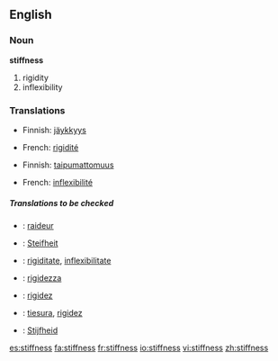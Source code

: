 ==English==

===Noun===
'''stiffness'''

# rigidity
# inflexibility

===Translations===
{{rfc-level|Translations at L3+ (AutoFormat would have corrected level of Translations)}}
{{trans-top|rigidity}}
*Finnish: [[jäykkyys]]
{{trans-mid}}
*French: [[rigidité]]
{{trans-bottom}}

{{trans-top|inflexibility}}
*Finnish: [[taipumattomuus]]
{{trans-mid}}
*French: [[inflexibilité]]
{{trans-bottom}}

=====Translations to be checked=====
{{checktrans}}
{{top}}
*{{ttbc|French}}: [[raideur]]
*{{ttbc|German}}: [[Steifheit]]
*{{ttbc|Interlingua}}: [[rigiditate]], [[inflexibilitate]]
*{{ttbc|Italian}}: [[rigidezza]]
{{mid}}
*{{ttbc|Portuguese}}: [[rigidez]]
*{{ttbc|Spanish}}: [[tiesura]], [[rigidez]]
*{{ttbc|Dutch}}: [[Stijfheid]]
{{bottom}}

[[es:stiffness]]
[[fa:stiffness]]
[[fr:stiffness]]
[[io:stiffness]]
[[vi:stiffness]]
[[zh:stiffness]]